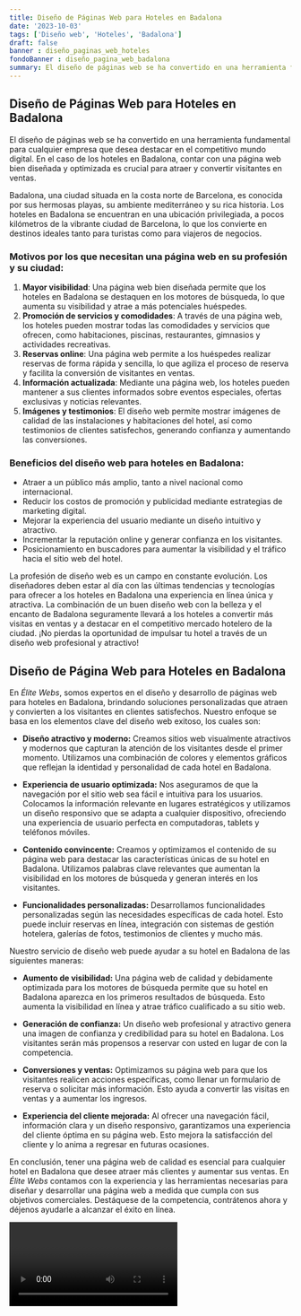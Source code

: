 ```yaml
---
title: Diseño de Páginas Web para Hoteles en Badalona
date: '2023-10-03'
tags: ['Diseño web', 'Hoteles', 'Badalona']
draft: false
banner : diseño_paginas_web_hoteles
fondoBanner : diseño_pagina_web_badalona
summary: El diseño de páginas web se ha convertido en una herramienta fundamental para cualquier empresa que desea destacar en el competitivo mundo digital. En el caso de los hoteles en Badalona, contar con una página web bien diseñada y optimizada es crucial para atraer y convertir visitantes en ventas.
---
```


## Diseño de Páginas Web para Hoteles en Badalona

El diseño de páginas web se ha convertido en una herramienta fundamental para cualquier empresa que desea destacar en el competitivo mundo digital. En el caso de los hoteles en Badalona, contar con una página web bien diseñada y optimizada es crucial para atraer y convertir visitantes en ventas.

Badalona, una ciudad situada en la costa norte de Barcelona, es conocida por sus hermosas playas, su ambiente mediterráneo y su rica historia. Los hoteles en Badalona se encuentran en una ubicación privilegiada, a pocos kilómetros de la vibrante ciudad de Barcelona, lo que los convierte en destinos ideales tanto para turistas como para viajeros de negocios.

### Motivos por los que necesitan una página web en su profesión y su ciudad:

1. **Mayor visibilidad**: Una página web bien diseñada permite que los hoteles en Badalona se destaquen en los motores de búsqueda, lo que aumenta su visibilidad y atrae a más potenciales huéspedes.
2. **Promoción de servicios y comodidades**: A través de una página web, los hoteles pueden mostrar todas las comodidades y servicios que ofrecen, como habitaciones, piscinas, restaurantes, gimnasios y actividades recreativas.
3. **Reservas online**: Una página web permite a los huéspedes realizar reservas de forma rápida y sencilla, lo que agiliza el proceso de reserva y facilita la conversión de visitantes en ventas.
4. **Información actualizada**: Mediante una página web, los hoteles pueden mantener a sus clientes informados sobre eventos especiales, ofertas exclusivas y noticias relevantes.
5. **Imágenes y testimonios**: El diseño web permite mostrar imágenes de calidad de las instalaciones y habitaciones del hotel, así como testimonios de clientes satisfechos, generando confianza y aumentando las conversiones.

### Beneficios del diseño web para hoteles en Badalona:

- Atraer a un público más amplio, tanto a nivel nacional como internacional.
- Reducir los costos de promoción y publicidad mediante estrategias de marketing digital.
- Mejorar la experiencia del usuario mediante un diseño intuitivo y atractivo.
- Incrementar la reputación online y generar confianza en los visitantes.
- Posicionamiento en buscadores para aumentar la visibilidad y el tráfico hacia el sitio web del hotel.

La profesión de diseño web es un campo en constante evolución. Los diseñadores deben estar al día con las últimas tendencias y tecnologías para ofrecer a los hoteles en Badalona una experiencia en línea única y atractiva. La combinación de un buen diseño web con la belleza y el encanto de Badalona seguramente llevará a los hoteles a convertir más visitas en ventas y a destacar en el competitivo mercado hotelero de la ciudad. ¡No pierdas la oportunidad de impulsar tu hotel a través de un diseño web profesional y atractivo!

<GifSeo />

<Cta />

## Diseño de Página Web para Hoteles en Badalona

En *Élite Webs*, somos expertos en el diseño y desarrollo de páginas web para hoteles en Badalona, brindando soluciones personalizadas que atraen y convierten a los visitantes en clientes satisfechos. Nuestro enfoque se basa en los elementos clave del diseño web exitoso, los cuales son:

- **Diseño atractivo y moderno:** Creamos sitios web visualmente atractivos y modernos que capturan la atención de los visitantes desde el primer momento. Utilizamos una combinación de colores y elementos gráficos que reflejan la identidad y personalidad de cada hotel en Badalona.

- **Experiencia de usuario optimizada:** Nos aseguramos de que la navegación por el sitio web sea fácil e intuitiva para los usuarios. Colocamos la información relevante en lugares estratégicos y utilizamos un diseño responsivo que se adapta a cualquier dispositivo, ofreciendo una experiencia de usuario perfecta en computadoras, tablets y teléfonos móviles.

- **Contenido convincente:** Creamos y optimizamos el contenido de su página web para destacar las características únicas de su hotel en Badalona. Utilizamos palabras clave relevantes que aumentan la visibilidad en los motores de búsqueda y generan interés en los visitantes.

- **Funcionalidades personalizadas:** Desarrollamos funcionalidades personalizadas según las necesidades específicas de cada hotel. Esto puede incluir reservas en línea, integración con sistemas de gestión hotelera, galerías de fotos, testimonios de clientes y mucho más.

Nuestro servicio de diseño web puede ayudar a su hotel en Badalona de las siguientes maneras:

- **Aumento de visibilidad:** Una página web de calidad y debidamente optimizada para los motores de búsqueda permite que su hotel en Badalona aparezca en los primeros resultados de búsqueda. Esto aumenta la visibilidad en línea y atrae tráfico cualificado a su sitio web.

- **Generación de confianza:** Un diseño web profesional y atractivo genera una imagen de confianza y credibilidad para su hotel en Badalona. Los visitantes serán más propensos a reservar con usted en lugar de con la competencia.

- **Conversiones y ventas:** Optimizamos su página web para que los visitantes realicen acciones específicas, como llenar un formulario de reserva o solicitar más información. Esto ayuda a convertir las visitas en ventas y a aumentar los ingresos.

- **Experiencia del cliente mejorada:** Al ofrecer una navegación fácil, información clara y un diseño responsivo, garantizamos una experiencia del cliente óptima en su página web. Esto mejora la satisfacción del cliente y lo anima a regresar en futuras ocasiones.

En conclusión, tener una página web de calidad es esencial para cualquier hotel en Badalona que desee atraer más clientes y aumentar sus ventas. En *Élite Webs* contamos con la experiencia y las herramientas necesarias para diseñar y desarrollar una página web a medida que cumpla con sus objetivos comerciales. Destáquese de la competencia, contrátenos ahora y déjenos ayudarle a alcanzar el éxito en línea.

<Video />

<CtaBot job='Hoteles' city='Badalona'/>

<Gmaps query='Badalona+españa+maps' />